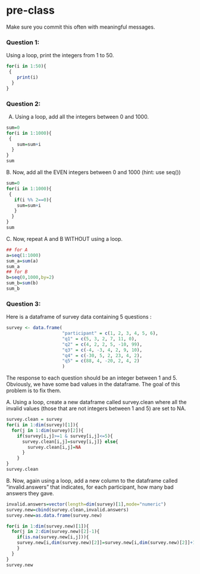 # pre-class


Make sure you commit this often with meaningful messages. 




### Question 1:

Using a loop, print the integers from 1 to 50. 
```{r}
for(i in 1:50){
 {
    print(i)
  }
}
```
### Question 2:

A.  Using a loop, add all the integers between 0 and 1000.
```{r}
sum=0
for(i in 1:1000){
 {
    sum=sum+i
  }
}
sum
```
B. Now, add all the EVEN integers between 0 and 1000 (hint: use seq())
```{r}
sum=0
for(i in 1:1000){
 {
   if(i %% 2==0){
    sum=sum+i
   }
  }
}
sum
```
C. Now, repeat A and B WITHOUT using a loop.
```{r}
## for A
a=seq(1:1000)
sum_a=sum(a)
sum_a
## for B
b=seq(0,1000,by=2)
sum_b=sum(b)
sum_b
```

### Question 3:

Here is a dataframe of survey data containing 5 questions :

```{r, eval=FALSE}
survey <- data.frame(
                     "participant" = c(1, 2, 3, 4, 5, 6),
                     "q1" = c(5, 3, 2, 7, 11, 0),
                     "q2" = c(4, 2, 2, 5, -10, 99),
                     "q3" = c(-4, -3, 4, 2, 9, 10),
                     "q4" = c(-30, 5, 2, 23, 4, 2),
                     "q5" = c(88, 4, -20, 2, 4, 2)
                     )
```
The response to each question should be an integer between 1 and 5. Obviously, we have some bad values in the dataframe. The goal of this problem is to fix them.

A. Using a loop, create a new dataframe called survey.clean where all the invalid values (those that are not integers between 1 and 5) are set to NA.
```{r}
survey.clean = survey
for(i in 1:dim(survey)[1]){
  for(j in 1:dim(survey)[2]){
    if(survey[i,j]>=1 & survey[i,j]<=5){
      survey.clean[i,j]=survey[i,j]} else{
        survey.clean[i,j]=NA
      }
    } 
}
survey.clean
```
B. Now, again using a loop, add a new column to the dataframe called “invalid.answers” that indicates, for each participant, how many bad answers they gave.
```{r}
invalid.answers=vector(length=dim(survey)[1],mode="numeric")
survey.new=cbind(survey.clean,invalid.answers)
survey.new=as.data.frame(survey.new)

for(i in 1:dim(survey.new)[1]){
  for(j in 2:dim(survey.new)[2]-1){
    if(is.na(survey.new[i,j])){
    survey.new[i,dim(survey.new)[2]]=survey.new[i,dim(survey.new)[2]]+1  
    }
  }
}
survey.new
```